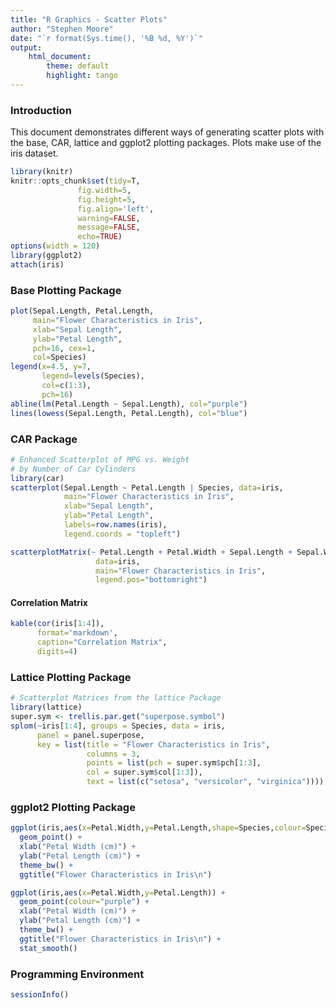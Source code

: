 ```yaml
---
title: "R Graphics - Scatter Plots"
author: "Stephen Moore"
date: "`r format(Sys.time(), '%B %d, %Y')`"
output: 
    html_document:
        theme: default
        highlight: tango
---
```


### Introduction

This document demonstrates different ways of generating scatter plots with the base, CAR, lattice and ggplot2 plotting packages.  Plots make use of the iris dataset.

```r
library(knitr)
knitr::opts_chunk$set(tidy=T, 
               fig.width=5,
               fig.height=5,
               fig.align='left',
               warning=FALSE,
               message=FALSE,
               echo=TRUE)
options(width = 120)
library(ggplot2)
attach(iris)
```

### Base Plotting Package

```r
plot(Sepal.Length, Petal.Length,
     main="Flower Characteristics in Iris",
     xlab="Sepal Length",
     ylab="Petal Length",
     pch=16, cex=1,
     col=Species)
legend(x=4.5, y=7,
       legend=levels(Species),
       col=c(1:3),
       pch=16)
abline(lm(Petal.Length ~ Sepal.Length), col="purple")
lines(lowess(Sepal.Length, Petal.Length), col="blue")
```

### CAR Package

```r
# Enhanced Scatterplot of MPG vs. Weight 
# by Number of Car Cylinders 
library(car) 
scatterplot(Sepal.Length ~ Petal.Length | Species, data=iris,
            main="Flower Characteristics in Iris",
            xlab="Sepal Length",
            ylab="Petal Length",
            labels=row.names(iris),
            legend.coords = "topleft")
```
```r
scatterplotMatrix(~ Petal.Length + Petal.Width + Sepal.Length + Sepal.Width | Species,
                   data=iris,
  	               main="Flower Characteristics in Iris",
                   legend.pos="bottomright")
```

#### Correlation Matrix

```r
kable(cor(iris[1:4]), 
      format='markdown', 
      caption="Correlation Matrix",
      digits=4)
```

### Lattice Plotting Package

```r
# Scatterplot Matrices from the lattice Package 
library(lattice)
super.sym <- trellis.par.get("superpose.symbol")
splom(~iris[1:4], groups = Species, data = iris,
      panel = panel.superpose,
      key = list(title = "Flower Characteristics in Iris",
                 columns = 3, 
                 points = list(pch = super.sym$pch[1:3],
                 col = super.sym$col[1:3]),
                 text = list(c("setosa", "versicolor", "virginica"))))
```

### ggplot2 Plotting Package

```r
ggplot(iris,aes(x=Petal.Width,y=Petal.Length,shape=Species,colour=Species)) +
  geom_point() +
  xlab("Petal Width (cm)") +
  ylab("Petal Length (cm)") +
  theme_bw() +
  ggtitle("Flower Characteristics in Iris\n")

ggplot(iris,aes(x=Petal.Width,y=Petal.Length)) +
  geom_point(colour="purple") +
  xlab("Petal Width (cm)") +
  ylab("Petal Length (cm)") +
  theme_bw() +
  ggtitle("Flower Characteristics in Iris\n") +
  stat_smooth()
```

### Programming Environment

```r
sessionInfo()
```


